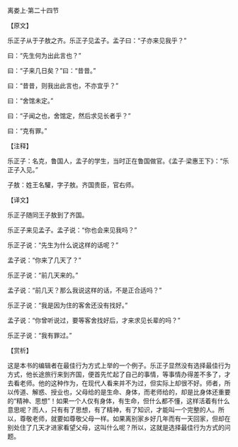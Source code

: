 

离娄上·第二十四节

【原文】

乐正子从于子敖之齐。乐正子见孟子。孟子曰：“子亦来见我乎？”

曰：“先生何为出此言也？”

曰：“子来几日矣？”曰：“昔昔。”

曰：“昔昔，则我出此言也，不亦宜乎？”

曰：“舍馆未定。”

曰：“子闻之也，舍馆定，然后求见长者乎？”

曰：“克有罪。”

【注释】

乐正子：名克，鲁国人，孟子的学生，当时正在鲁国做官。《孟子·梁惠王下》：“乐正子入见。”

子敖：姓王名驩，字子敖。齐国贵臣，官右师。

【译文】

乐正子随同王子敖到了齐国。

乐正子来见孟子。孟子说：“你也会来见我吗？”

乐正子说：“先生为什么说这样的话呢？”

孟子说：“你来了几天了？”

乐正子说：“前几天来的。”

孟子说：“前几天？那么我说这样的话，不是正合适吗？”

乐正子说：“我是因为住的客舍还没有找好。”

孟子说：“你曾听说过，要等客舍找好后，才来求见长辈的吗？”

乐正子说：“我有罪过。”

【赏析】

这是本书的编辑者在最佳行为方式上举的一个例子。乐正子显然没有选择最佳行为方式，他长途旅行来到齐国，便首先忙起了自己的事情，等事情办得差不多了，才去看老师。他的这种作为，在现代人看来并不为过，但实际上却很不好。师者，所以传道、解惑、授业也，父母给的是生命、身体，而老师给的，却是比身体还重要的“精神、思想”！如果一个人仅有身体，有生命，但什么都不懂，这样活着有什么意思呢？而人，只有有了思想，有了精神，有了知识，才能叫一个完整的人。所以，尊敬老师，就要如尊敬父母一样。如果离别家乡好几年而有一天回家，但却在别处住了几天才进家看望父母，这叫什么呢？所以，这就是选择最佳行为方式的问题。

